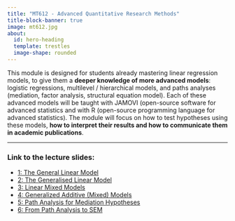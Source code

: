 ```yaml
---
title: "MT612 - Advanced Quantitative Research Methods"
title-block-banner: true
image: mt612.jpg
about:
  id: hero-heading
  template: trestles
  image-shape: rounded
---
```


::: {#hero-heading}

This module is designed for students already mastering linear regression models, to give them a **deeper knowledge of more advanced models**: logistic regressions, multilevel / hierarchical models, and paths analyses (mediation, factor analysis, structural equation model). Each of these advanced models will be taught with JAMOVI (open-source software for advanced statistics and with R (open-source programming language for advanced statistics). The module will focus on how to test hypotheses using these models, **how to interpret their results and how to communicate them in academic publications**.

:::

---

### Link to the lecture slides:

- [1: The General Linear Model](https://damien-dupre.github.io/mt612/lectures/lecture_1)
- [2: The Generalised Linear Model](https://damien-dupre.github.io/mt612/lectures/lecture_2)
- [3: Linear Mixed Models](https://damien-dupre.github.io/mt612/lectures/lecture_3)
- [4: Generalized Additive (Mixed) Models](https://damien-dupre.github.io/mt612/lectures/lecture_4)
- [5: Path Analysis for Mediation Hypotheses](https://damien-dupre.github.io/mt612/lectures/lecture_5)
- [6: From Path Analysis to SEM](https://damien-dupre.github.io/mt612/lectures/lecture_6)
